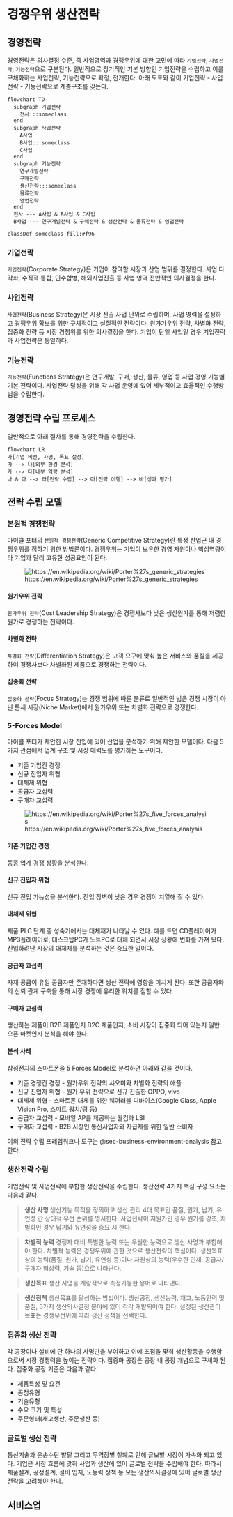 # 경쟁우위 생산전략 {#sec-competitive-advantage}

## 경영전략 {#sec-strategy}

경영전략은 의사결정 수준, 즉 사업영역과 경쟁우위에 대한 고민에 따라 `기업전략`, `사업전략`, `기능전략`으로 구분된다. 일반적으로 장기적인 기본 방향인 기업전략을 수립하고 이를 구체화하는 사업전략, 기능전략으로 확정, 전개한다. 아래 도표와 같이 기업전략 - 사업전략 - 기능전략으로 계층구조를 갖는다.

```mermaid
flowchart TD
  subgraph 기업전략
    전사:::someclass
  end
  subgraph 사업전략
    A사업
    B사업:::someclass
    C사업
  end
  subgraph 기능전략
    연구개발전략
    구매전략
    생산전략:::someclass
    물류전략
    영업전략
  end
  전사 --- A사업 & B사업 & C사업
  B사업 --- 연구개발전략 & 구매전략 & 생산전략 & 물류전략 & 영업전략

classDef someclass fill:#f96 
```

### 기업전략

`기업전략`(Corporate Strategy)은 기업이 참여할 시장과 산업 범위를 결정한다. 사업 다각화, 수직적 통합, 인수합병, 해외사업진출 등 사업 영역 전반적인 의사결정을 한다.

### 사업전략

`사업전략`(Business Strategy)은 시장 진출 사업 단위로 수립하며, 사업 영력을 설정하고 경쟁우위 확보를 위한 구체적이고 실질적인 전략이다. 원가가우위 전략, 차별화 전략, 집중화 전략 등 시장 경쟁위를 위한 의사결정을 한다. 기업이 단일 사업일 경우 기업전략과 사업전략은 동일하다.

### 기능전략

`기능전략`(Functions Strategy)은 연구개발, 구매, 생산, 물류, 영업 등 사업 경영 기능별 기본 전략이다. 사업전략 달성을 위해 각 사업 운영에 있어 세부적이고 효율적인 수행방법을 수립한다.

## 경영전략 수립 프로세스

일반적으로 아래 절차를 통해 경영전략을 수립한다.

```mermaid
flowchart LR
가[기업 비전, 사명, 목표 설정]
가 --> 나[외부 환경 분석]
가 --> 다[내부 역량 분석]
나 & 다 --> 라[전략 수립] --> 마[전략 이행] --> 바[성과 평가]
```

## 전략 수립 모델

### 본원적 경쟁전략 {#sec-generic-competitive-strategy}

마이클 포터의 `본원적 경쟁전략`(Generic Competitive Strategy)란 특정 산업군 내 경쟁우위를 점하기 위한 방법론이다. 경쟁우위는 기업이 보유한 경영 자원이나 핵심역량이 타 기업과 달리 고유한 성공요인이 된다.

![https://en.wikipedia.org/wiki/Porter%27s_generic_strategies](https://upload.wikimedia.org/wikipedia/commons/thumb/0/0b/Michael_Porter%27s_Three_Generic_Strategies.svg/1280px-Michael_Porter%27s_Three_Generic_Strategies.svg.png)

#### 원가우위 전략

`원가우위 전략`(Cost Leadership Strategy)은 경쟁사보다 낮은 생산원가를 통해 저렴한 원가로 경쟁하는 전략이다.

#### 차별화 전략

`차별화 전략`(Differentiation Strategy)은 고객 요구에 맞춰 높은 서비스와 품질을 제공하여 경쟁사보다 차별화된 제품으로 경쟁하는 전략이다.

#### 집중화 전략

`집중화 전략`(Focus Strategy)는 경쟁 범위에 따른 분류로 일반적인 넓은 경쟁 시장이 아닌 틈새 시장(Niche Market)에서 원가우위 또는 차별화 전략으로 경쟁한다.

### 5-Forces Model {#sec-5force}

마이클 포터가 제안한 시장 진입에 있어 산업을 분석하기 위해 제안한 모델이다. 다음 5가지 관점에서 업계 구조 및 시장 매력도를 평가하는 도구이다.

-   기존 기업간 경쟁
-   신규 진입자 위협
-   대체제 위협
-   공급자 교섭력
-   구매자 교섭력

![https://en.wikipedia.org/wiki/Porter%27s_five_forces_analysis](https://upload.wikimedia.org/wikipedia/commons/thumb/2/2b/Elements_of_Industry_Structure.svg/1920px-Elements_of_Industry_Structure.svg.png)

#### 기존 기업간 경쟁

동종 업계 경쟁 상황을 분석한다.

#### 신규 진입자 위협

신규 진입 가능성을 분석한다. 진입 장벽이 낮은 경우 경쟁이 치열해 질 수 있다.

#### 대체제 위협

제품 PLC 단계 중 성숙기에서는 대체재가 나타날 수 있다. 예를 드면 CD플레이어가 MP3플레이어로, 데스크탑PC가 노트PC로 대체 되면서 시장 상황에 변화를 가져 왔다. 진입하려난 시장의 대체제를 분석하는 것은 중요한 일이다.

#### 공급자 교섭력

자재 공급이 유일 공급자만 존재하다면 생산 전략에 영향을 미치게 된다. 또한 공급자와의 신뢰 관계 구축을 통해 시장 경쟁에 유리한 위치를 점할 수 있다.

#### 구매자 교섭력

생산하는 제품이 B2B 제품인지 B2C 제품인지, 소비 시장이 집중화 되어 있는지 일반 오픈 마켓인지 분석을 해야 한다.

#### 분석 사례

삼성전자의 스마트폰을 5 Forces Model로 분석하면 아래와 같을 것이다.

-   기존 경쟁간 경쟁 - 원가우위 전략의 샤오미와 차별화 전략의 애플
-   신규 진입자 위협 - 원가 우위 전략으로 신규 진출한 OPPO, vivo
-   대체제 위협 - 스마트폰 대체를 위한 웨어러블 디바이스(Google Glass, Apple Vision Pro, 스마트 워치/링 등)
-   공급자 교섭력 - 모바일 AP를 제공하는 퀄컴과 LSI
-   구매자 교섭력 - B2B 시장인 통신사업자와 자급제를 위한 일반 소비자

이외 전략 수립 프레임워크나 도구는 @sec-business-environment-analysis 참고 한다.

### 생산전략 수립

기업전략 및 사업전략에 부합한 생산전략을 수립한다. 생산전략 4가지 핵심 구성 요소는 다음과 같다.

> **생산 사명**
생산기능 목적을 정의하고 생산 관리 4대 목표인 품질, 원가, 납기, 유연성 간 상대적 우선 순위를 명시한다. 사업전략이 저원가인 경우 원가를 강조, 차별화인 경우 납기와 유연성을 중요 시 한다.

> **차별적 능력**
경쟁자 대비 특별한 능력 또는 우월한 능력으로 생산 사명과 부합해야 한다. 차별적 능력은 경쟁우위에 관한 것으로 생산전략의 핵심이다. 생산목표 상의 능력(품질, 원가, 납기, 유연성 등)이나 자원상의 능력(우수한 인재, 공급자/구매자 협상력, 기술 등)으로 나타난다.

> **생산목표**
생산 사명을 계량적으로 측정가능한 용어로 나타낸다.

> **생산정책**
생산목표를 달성하는 방법이다. 생산공정, 생산능력, 재고, 노동인력 및 품질, 5가지 생산의사결정 분야에 있어 각각 개발되어야 한다. 설정된 생산관리 목표는 경쟁우선위에 따라 생산 정책을 선택한다.

### 집중화 생산 전략

각 공장이나 설비에 단 하나의 사명만을 부여하고 이에 초점을 맞춰 생산활동을 수행함으로써 시장 경쟁력을 높이는 전략이다. 집중화 공장은 공장 내 공장 개념으로 구체화 된다. 집중화 공장 기준은 다음과 같다.

- 제품특성 및 요건
- 공정유형
- 기술유형
- 수요 크기 및 특성
- 주문형태(재고생산, 주문생산 등)

### 글로벌 생산 전략

통신기술과 운송수단 발달 그리고 무역장별 철폐로 인해 글보벌 시장이 가속화 되고 있다. 기업은 시장 흐름에 맞춰 사업과 생산에 있어 글로벌 전략을 수립해야 한다. 따라서 제품설계, 공정설계, 설비 입지, 노동력 정책 등 모든 생산의사결정에 있어 글로벌 생산전략을 고려해야 한다.

## 서비스업   
